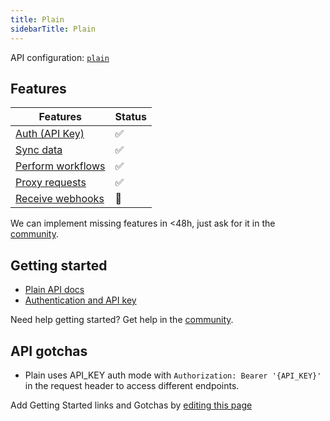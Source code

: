 ```yaml
---
title: Plain
sidebarTitle: Plain
---
```


API configuration: [`plain`](https://nango.dev/providers.yaml)

## Features

| Features | Status |
| - | - |
| [Auth (API Key)](/guides/getting-started/authorize-an-api-from-your-app) | ✅ |
| [Sync data](/guides/getting-started/read-from-an-api) | ✅ |
| [Perform workflows](/guides/getting-started/write-to-an-api) | ✅ |
| [Proxy requests](/guides/proxy-requests-to-an-api) | ✅ |
| [Receive webhooks](/guides/receive-webhooks-from-an-api) | 🚫 |

<Tip>We can implement missing features in &lt;48h, just ask for it in the [community](https://nango.dev/slack).</Tip>

## Getting started

-   [Plain API docs](https://www.plain.com/docs/quickstart)
-   [Authentication and API key](https://www.plain.com/docs/api-reference/graphql/authentication)

<Tip>Need help getting started? Get help in the [community](https://nango.dev/slack).</Tip>

## API gotchas

- Plain uses API_KEY auth mode with `Authorization: Bearer '{API_KEY}'` in the request header to access different endpoints.

<Note>Add Getting Started links and Gotchas by [editing this page](https://github.com/nangohq/nango/tree/master/docs-v2/integrations/all/ragieai.mdx)</Note>

